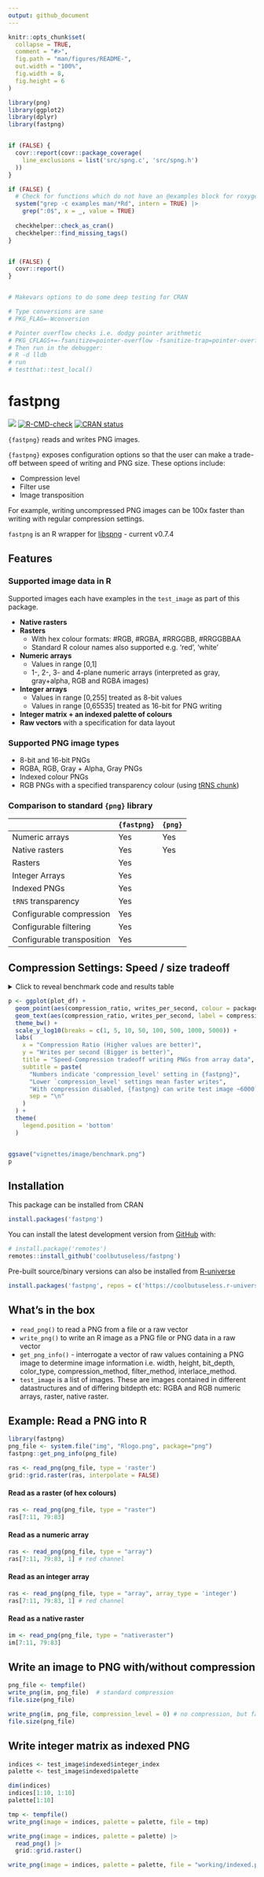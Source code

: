 ```yaml
---
output: github_document
---
```


<!-- README.md is generated from README.Rmd. Please edit that file -->

```r
knitr::opts_chunk$set(
  collapse = TRUE,
  comment = "#>",
  fig.path = "man/figures/README-",
  out.width = "100%",
  fig.width = 8,
  fig.height = 6
)

library(png)
library(ggplot2)
library(dplyr)
library(fastpng)


if (FALSE) {
  covr::report(covr::package_coverage(
    line_exclusions = list('src/spng.c', 'src/spng.h')
  ))
}

if (FALSE) {
  # Check for functions which do not have an @examples block for roxygen
  system("grep -c examples man/*Rd", intern = TRUE) |> 
    grep(":0$", x = _, value = TRUE)
  
  checkhelper::check_as_cran()
  checkhelper::find_missing_tags()
}


if (FALSE) {
  covr::report()
}


# Makevars options to do some deep testing for CRAN

# Type conversions are sane
# PKG_FLAG=-Wconversion

# Pointer overflow checks i.e. dodgy pointer arithmetic
# PKG_CFLAGS+=-fsanitize=pointer-overflow -fsanitize-trap=pointer-overflow
# Then run in the debugger:
# R -d lldb 
# run
# testthat::test_local()
```

# fastpng


<!-- badges: start -->
![](https://img.shields.io/badge/cool-useless-green.svg)
[![R-CMD-check](https://github.com/coolbutuseless/fastpng/actions/workflows/R-CMD-check.yaml/badge.svg)](https://github.com/coolbutuseless/fastpng/actions/workflows/R-CMD-check.yaml)
[![CRAN status](https://www.r-pkg.org/badges/version/fastpng)](https://CRAN.R-project.org/package=fastpng)
<!-- badges: end -->

`{fastpng}` reads and writes PNG images.

`{fastpng}` exposes configuration options so that the user can make a trade-off
between speed of writing and PNG size.  These options include:

* Compression level
* Filter use
* Image transposition

For example, writing uncompressed PNG images can be 100x faster than writing with 
regular compression settings.

`fastpng` is an R wrapper for [libspng](https://github.com/randy408/libspng) - current v0.7.4


## Features 

### Supported image data in R

Supported images each have examples in the `test_image` as part of this package.

* **Native rasters**
* **Rasters**
    * With hex colour formats: #RGB, #RGBA, #RRGGBB, #RRGGBBAA
    * Standard R colour names also supported e.g. 'red', 'white'
* **Numeric arrays**
    * Values in range [0,1]
    * 1-, 2-, 3- and 4-plane numeric arrays (interpreted as gray, gray+alpha,
      RGB and RGBA images)
* **Integer arrays**
    * Values in range [0,255] treated as 8-bit values
    * Values in range [0,65535] treated as 16-bit for PNG writing
* **Integer matrix + an indexed palette of colours** 
* **Raw vectors** with a specification for data layout


### Supported PNG image types

* 8-bit and 16-bit PNGs
* RGBA, RGB, Gray + Alpha, Gray PNGs
* Indexed colour PNGs
* RGB PNGs with a specified transparency colour (using [tRNS chunk](https://www.w3.org/TR/PNG-Chunks))

### Comparison to standard `{png}` library

|             |  `{fastpng}`    |     `{png}`   |
|:------------|-----------------|---------------|
| Numeric arrays              |    Yes        |    Yes       |
| Native rasters              |    Yes        |    Yes       |
| Rasters                     |    Yes        |              |
| Integer Arrays              |    Yes        |              |
| Indexed PNGs                |    Yes        |              |
| `tRNS` transparency         |    Yes        |              |
| Configurable compression    |    Yes        |              |
| Configurable filtering      |    Yes        |              |
| Configurable transposition  |    Yes        |              |


## Compression Settings: Speed / size tradeoff


<details>
<summary> Click to reveal benchmark code and results table </summary>

```r
library(png)
im <- test_image$array$rgba

res <- bench::mark(
  fastpng::write_png(im, compression_level =  0),
  fastpng::write_png(im, compression_level =  1),
  fastpng::write_png(im, compression_level =  2),
  fastpng::write_png(im, compression_level =  3),
  fastpng::write_png(im, compression_level =  4),
  fastpng::write_png(im, compression_level =  5),
  fastpng::write_png(im, compression_level =  6),
  fastpng::write_png(im, compression_level =  7),
  fastpng::write_png(im, compression_level =  8),
  fastpng::write_png(im, compression_level =  9),
  check = FALSE,
  relative = FALSE
)

res <- res %>% 
  select(writes_per_second = `itr/sec`) %>%
  mutate(
    compression = 0:9,
    package = "fastpng"
  )


sizes <- vapply(0:9, \(x) fastpng::write_png(im, compression_level = x) |> length(), integer(1))
df <- data.frame(compression = 0:9, size = sizes)


plot_df <- left_join(res, df, by = 'compression')


png_speed <- bench::mark(writePNG(im))$`itr/sec`
png_size  <- length(writePNG(im))

plot_df <- plot_df %>% 
  add_row(writes_per_second = png_speed, size = png_size, package = "png") %>%
  mutate(
    compression_ratio = prod(dim(im)) * 8 / size
  )

knitr::kable(plot_df)
```

</details>

```r
p <- ggplot(plot_df) +
  geom_point(aes(compression_ratio, writes_per_second, colour = package)) + 
  geom_text(aes(compression_ratio, writes_per_second, label = compression), na.rm = TRUE, hjust = -0.5, vjust = -0.5) +
  theme_bw() + 
  scale_y_log10(breaks = c(1, 5, 10, 50, 100, 500, 1000, 5000)) +
  labs(
    x = "Compression Ratio (Higher values are better)",
    y = "Writes per second (Bigger is better)",
    title = "Speed-Compression tradeoff writing PNGs from array data",
    subtitle = paste(
      "Numbers indicate 'compression_level' setting in {fastpng}",
      "Lower `compression_level' settings mean faster writes", 
      "With compression disabled, {fastpng} can write test image ~6000 times per second",
      sep = "\n"
    )
  ) +
  theme(
    legend.position = 'bottom'
  )


ggsave("vignettes/image/benchmark.png")
p
```


## Installation

This package can be installed from CRAN

``` r
install.packages('fastpng')
```

You can install the latest development version from
[GitHub](https://github.com/coolbutuseless/fastpng) with:

``` r
# install.package('remotes')
remotes::install_github('coolbutuseless/fastpng')
```

Pre-built source/binary versions can also be installed from
[R-universe](https://r-universe.dev)

``` r
install.packages('fastpng', repos = c('https://coolbutuseless.r-universe.dev', 'https://cloud.r-project.org'))
```

## What's in the box

* `read_png()` to read a PNG from a file or a raw vector
* `write_png()` to write an R image as a PNG file or PNG data in a raw vector
* `get_png_info()` - interrogate a vector of raw values containing a PNG image
  to determine image information i.e. width, height, bit_depth, color_type, 
  compression_method, filter_method, interlace_method.
* `test_image` is a list of images.  These are images contained in different 
  datastructures and of differing bitdepth etc:
  RGBA and RGB numeric arrays, raster, native raster.
  

## Example: Read a PNG into R

```r
library(fastpng)
png_file <- system.file("img", "Rlogo.png", package="png")
fastpng::get_png_info(png_file)

ras <- read_png(png_file, type = 'raster') 
grid::grid.raster(ras, interpolate = FALSE)
```


#### Read as a raster (of hex colours)

```r
ras <- read_png(png_file, type = "raster")
ras[7:11, 79:83]
```

#### Read as a numeric array

```r
ras <- read_png(png_file, type = "array")
ras[7:11, 79:83, 1] # red channel
```

#### Read as an integer array

```r
ras <- read_png(png_file, type = "array", array_type = 'integer')
ras[7:11, 79:83, 1] # red channel
```

#### Read as a native raster

```r
im <- read_png(png_file, type = "nativeraster")
im[7:11, 79:83]
```

## Write an image to PNG with/without compression

```r
png_file <- tempfile()
write_png(im, png_file)  # standard compression
file.size(png_file)
```

```r
write_png(im, png_file, compression_level = 0) # no compression, but fast!
file.size(png_file)
```



## Write integer matrix as indexed PNG

```r
indices <- test_image$indexed$integer_index
palette <- test_image$indexed$palette

dim(indices)
indices[1:10, 1:10]
palette[1:10]
```


```r
tmp <- tempfile()
write_png(image = indices, palette = palette, file = tmp)
```

```r
write_png(image = indices, palette = palette) |>
  read_png() |> 
  grid::grid.raster()
```



```r
write_png(image = indices, palette = palette, file = "working/indexed.png")
```



